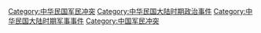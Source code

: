 [[Category:中华民国军民冲突|Category:中华民国军民冲突]]
[[Category:中华民国大陆时期政治事件|Category:中华民国大陆时期政治事件]]
[[Category:中华民国大陆时期军事事件|Category:中华民国大陆时期军事事件]]
[[Category:中国军民冲突|Category:中国军民冲突]]